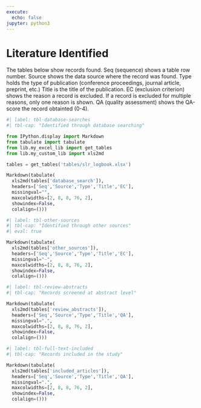 ```yaml
---
execute:
  echo: false
jupyter: python3
---
```

# Literature Identified {#appendix-e}

The tables below show records found. Seq (sequence) shows a table row number. Source shows the data source where the record was found. Type holds the type of publication (conference proceedings, journal article, preprint, etc.) Title is the title of the publication. EC (exclusion criterion) shows the reason a record is excluded. If a record is excluded for multiple reasons, only one reason is shown. QA (quality assessment) shows the QA-score the record obtainted (0-4).

\fontsize{9}{10}\selectfont

```python
#| label: tbl-database-searches
#| tbl-cap: "Identified through database searching"

from IPython.display import Markdown
from tabulate import tabulate
from lib.my_excel_lib import get_tables
from lib.my_custom_lib import xls2md

tables = get_tables('tables/slr_logbook.xlsx')

Markdown(tabulate(
  xls2md(tables['database_search']),
  headers=['Seq','Source','Type','Title','EC'],
  missingval="",
  maxcolwidths=[2, 8, 8, 76, 2],
  showindex=False,
  colalign=()))
```


```python
#| label: tbl-other-sources
#| tbl-cap: "Identified through other sources"
#| eval: true

Markdown(tabulate(
  xls2md(tables['other_sources']),
  headers=['Seq','Source','Type','Title','EC'],
  missingval="-",
  maxcolwidths=[2, 8, 8, 76, 2],
  showindex=False,
  colalign=()))
```

```python
#| label: tbl-review-abstracts
#| tbl-cap: "Records screened at abstract level"

Markdown(tabulate(
  xls2md(tables['review_abstracts']),
  headers=['Seq','Source','Type','Title','QA'],
  missingval=".",
  maxcolwidths=[2, 8, 8, 76, 2],
  showindex=False,
  colalign=()))
```

```python
#| label: tbl-full-text-included
#| tbl-cap: "Records included in the study"

Markdown(tabulate(
  xls2md(tables['included_articles']),
  headers=['Seq','Source','Type','Title','QA'],
  missingval=".",
  maxcolwidths=[2, 8, 8, 76, 2],
  showindex=False,
  colalign=()))
```

\fontsize{11}{12}\selectfont